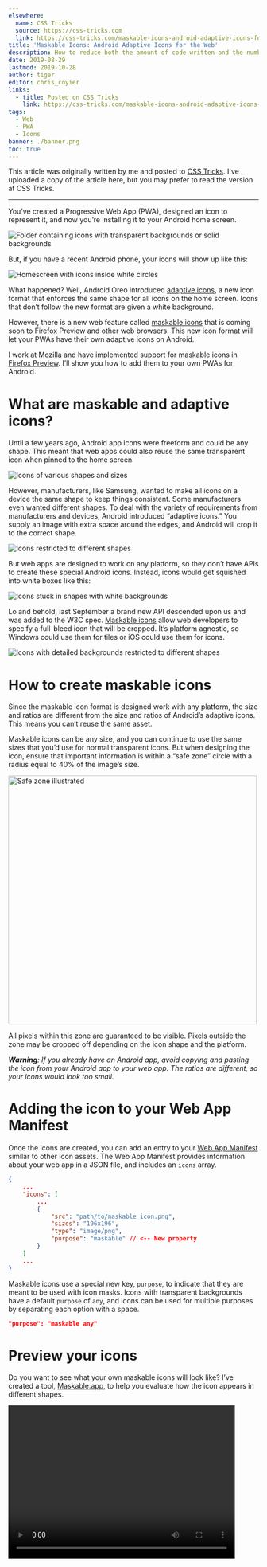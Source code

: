 ```yaml
---
elsewhere:
  name: CSS Tricks
  source: https://css-tricks.com
  link: https://css-tricks.com/maskable-icons-android-adaptive-icons-for-your-pwa/
title: 'Maskable Icons: Android Adaptive Icons for the Web'
description: How to reduce both the amount of code written and the number of listeners needed for JavaScript event handlers.
date: 2019-08-29
lastmod: 2019-10-28
author: tiger
editor: chris_coyier
links:
  - title: Posted on CSS Tricks
    link: https://css-tricks.com/maskable-icons-android-adaptive-icons-for-your-pwa/
tags:
  - Web
  - PWA
  - Icons
banner: ./banner.png
toc: true
---
```



This article was originally written by me and posted to [CSS Tricks](https://css-tricks.com/maskable-icons-android-adaptive-icons-for-your-pwa/). I've uploaded a copy of the article here, but you may prefer to read the version at CSS Tricks.

---

You’ve created a Progressive Web App (<abbr>PWA</abbr>), designed an icon to represent it, and now you’re installing it to your Android home screen.

![Folder containing icons with transparent backgrounds or solid backgrounds](/posts/maskable-icons/folder.png)

But, if you have a recent Android phone, your icons will show up like this:

![Homescreen with icons inside white circles](/posts/maskable-icons/launcher_screenshot.png)

What happened? Well, Android Oreo introduced [adaptive icons](https://developer.android.com/guide/practices/ui_guidelines/icon_design_adaptive), a new icon format that enforces the same shape for all icons on the home screen. Icons that don’t follow the new format are given a white background.

However, there is a new web feature called [maskable icons](https://www.w3.org/TR/appmanifest/#icon-masks) that is coming soon to Firefox Preview and other web browsers. This new icon format will let your <abbr>PWA</abbr>s have their own adaptive icons on Android.

I work at Mozilla and have implemented support for maskable icons in [Firefox Preview](https://blog.mozilla.org/futurereleases/2019/06/27/reinventing-firefox-for-android-a-preview/). I’ll show you how to add them to your own PWAs for Android.

# What are maskable and adaptive icons?

Until a few years ago, Android app icons were freeform and could be any shape. This meant that web apps could also reuse the same transparent icon when pinned to the home screen.

![Icons of various shapes and sizes](/posts/maskable-icons/freeform.png)

However, manufacturers, like Samsung, wanted to make all icons on a device the same shape to keep things consistent. Some manufacturers even wanted different shapes. To deal with the variety of requirements from manufacturers and devices, Android introduced “adaptive icons.” You supply an image with extra space around the edges, and Android will crop it to the correct shape.

![Icons restricted to different shapes](/posts/maskable-icons/manufactuers.png)

But web apps are designed to work on any platform, so they don’t have APIs to create these special Android icons. Instead, icons would get squished into white boxes like this:

![Icons stuck in shapes with white backgrounds](/posts/maskable-icons/white_bg.png)

Lo and behold, last September a brand new API descended upon us and was added to the W3C spec. [Maskable icons](https://www.w3.org/TR/appmanifest/#icon-masks) allow web developers to specify a full-bleed icon that will be cropped. It’s platform agnostic, so Windows could use them for tiles or iOS could use them for icons.

![Icons with detailed backgrounds restricted to different shapes](/posts/maskable-icons/masked.png)

# How to create maskable icons

Since the maskable icon format is designed work with any platform, the size and ratios are different from the size and ratios of Android’s adaptive icons. This means you can’t reuse the same asset.

Maskable icons can be any size, and you can continue to use the same sizes that you’d use for normal transparent icons. But when designing the icon, ensure that important information is within a “safe zone” circle with a radius equal to 40% of the image’s size.

<img
  loading="lazy"
  src="safe_zone.png"
  alt="Safe zone illustrated"
  width="500"
  height="500"
/>

All pixels within this zone are guaranteed to be visible. Pixels outside the zone may be cropped off depending on the icon shape and the platform.

_**Warning**: If you already have an Android app, avoid copying and pasting the icon from your Android app to your web app. The ratios are different, so your icons would look too small._

# Adding the icon to your Web App Manifest

Once the icons are created, you can add an entry to your [Web App Manifest](https://developer.mozilla.org/en-US/docs/Web/Manifest) similar to other icon assets. The Web App Manifest provides information about your web app in a JSON file, and includes an `icons` array.

```json title="app.webmanifest" {9}
{
    ...
    "icons": [
        ...
        {
            "src": "path/to/maskable_icon.png",
            "sizes": "196x196",
            "type": "image/png",
            "purpose": "maskable" // <-- New property
        }
    ]
    ...
}
```

Maskable icons use a special new key, `purpose`, to indicate that they are meant to be used with icon masks. Icons with transparent backgrounds have a default `purpose` of `any`, and icons can be used for multiple purposes by separating each option with a space.

```json
"purpose": "maskable any"
```

# Preview your icons

Do you want to see what your own maskable icons will look like? I’ve created a tool, [Maskable.app](https://maskable.app), to help you evaluate how the icon appears in different shapes.

<Video src="maskable_app.*" ext=".webm,.m4v" width="456" height="308" />

The app lets you preview your icon in various shapes that can be found on Android devices. I hope this tool helps you create unique icons for your Progressive Web Apps.

[Use it online](https://maskable.app) or checkout the source on GitHub:

<GitHub repo="NotWoods/maskable" />

Once you’re satisfied with the results, you can start testing your app with Mozilla’s [Reference Browser](https://github.com/mozilla-mobile/reference-browser). This special browser is a [testing ground](https://discourse.mozilla.org/t/calling-all-test-pilots-reference-browser-ready-for-testing/35433) for features before they reach Firefox Preview, and you can use it to check out how your <abbr>PWA</abbr> looks. Chrome is [working on maskable icon support](https://bugs.chromium.org/p/chromium/issues/detail?id=977173) too.

Tools like [PWACompat](https://github.com/GoogleChromeLabs/pwacompat) also have support for maskable icons. You can automatically generate icons for iOS and other devices based on your new maskable icons!

# Time to build your own icons

If you want to more control over how your <abbr>PWA</abbr> icons are displayed on Android, maskable icons is the way to go. With maskable icons you can customize how your icon is displayed from edge-to-edge. Hopefully this article can get you started on creating your first maskable icon.

---

### Icon Credits

- [https://notwoods.<wbr/>github.io/<wbr/>color-breakdown/](https://notwoods.github.io/color-breakdown/)
- [https://notwoods.<wbr/>github.io/<wbr/>insightful-energy/](https://notwoods.github.io/insightful-energy/)
- https://proxx.app/
- [https://jakearchibald.<wbr/>github.io/<wbr/>svgomg/](https://jakearchibald.github.io/svgomg/)
